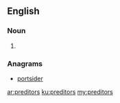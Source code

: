 ==English==

===Noun===
{{head|en|plural}}

# {{plural of|preditor|lang=en}}

===Anagrams===
* [[portsider#English|portsider]]

[[ar:preditors]]
[[ku:preditors]]
[[my:preditors]]